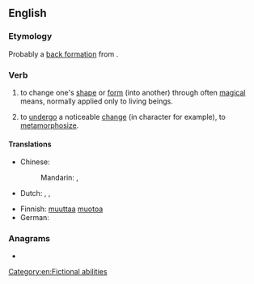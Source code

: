 ==English==

===Etymology===
Probably a [[back formation]] from {{m|en|shapeshifter}}.

===Verb===
{{en-verb|shapeshifts|shapeshifting|shapeshifted|shapeshifted}}

# {{lb|en|fantasy|mythology|intransitive}} to change one's [[shape]] or [[form]] (into another) through often [[magical]] means, normally applied only to living beings.
# {{lb|en|figuratively|intransitive}} to [[undergo]] a noticeable [[change]] (in character for example), to [[metamorphosize]].

====Translations====
{{trans-top|change shape}}
* Chinese:
*: Mandarin: {{t|cmn|变身|tr=biànshēn|sc=Hans}}, {{t|cmn|變身|sc=Hans}}
* Dutch: {{t+|nl|transfigureren}}, {{t+|nl|metamorfoseren}}, {{t|nl|gedaante wisselen}}
{{trans-mid}}
* Finnish: [[muuttaa]] [[muoto]]a
* German: {{t|de|sich verwandeln}}
{{trans-bottom}}

===Anagrams===
* {{anagrams|en|a=aefhhipsst|phaseshift}}

[[Category:en:Fictional abilities]]